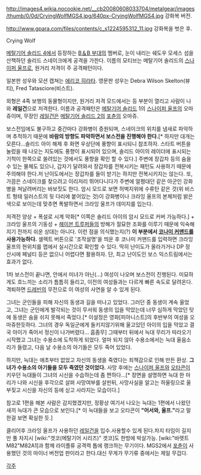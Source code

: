http://images4.wikia.nocookie.net/__cb20080608033704/metalgear/images/thumb/0/0d/CryingWolfMGS4.jpg/640px-CryingWolfMGS4.jpg
강화복 버전.

http://www.gpara.com/files/contents/c_s1224595312_11.jpg
강화복을 벗은 후.

Crying Wolf

[[메탈기어 솔리드 4]]에서 등장하는 [[B＆B 부대]]의 멤버로, 눈이 내리는 쉐도우 모세스 섬을 산책하던 솔리드 스네이크에게 공격을 가한다. 이름의 모티브는 메탈기어 솔리드의 [[스나이퍼 울프]]로, 원거리 저격이 주 공격패턴이다.

일본판 성우와 모션 캡쳐는 [[에리코 히라타]].
영문판 성우는 Debra Wilson Skelton(뷰티), Fred Tatasciore(비스트).

외형은 4족 보행의 동물형이지만, 원거리 저격 모드에서는 등 부분이 열리고 사람이 나와 '''레일건'''으로 저격한다. 이름과 공격패턴은 [[메탈기어 솔리드]] 1의 [[스나이퍼 울프]]의 오마쥬이며, 무장인 [[레일건]]은 [[메탈기어 솔리드 2]]의 [[포츈]]의 오마쥬.

보스전임에도 불구하고 중간마다 강화병이 증원되며, 스네이크의 위치를 냄새로 파악하며 추적하기 때문에 '''바람의 방향도 파악하면서 보스전을 진행해야 한다.'''[* 하지만 대개는 모른다...솔리드 아이 해제 후 화면 우상단에 풍향이 표시되니 참조하자. 스타트 버튼을 눌렀을 때 나오는 지도에도 풍향이 표시되어 있으며, 솔리드 아이의 레이더에 표시되는 기척이 한쪽으로 쏠려있는 것에서도 풍향을 확인 할 수 있다.] 주변에 장갑차 등의 숨을 수 있는 물체도 있으나, 갑자기 달려와서 장갑차를 전복시키는 패턴도 사용하기 때문에 주의해야 한다.저 난이도에서는 장갑차를 들이 받기는 하지만 전복시키지는 않는다. 또, 가끔은 스네이크를 찾으려고 이리저리 뛰어다니다가 주변에 얼쩡대던 같은 아군인 강화병을 쳐날려버리는 바보짓도 한다. 암시 모드로 보면 허벅지위에 수류탄 같은 것(위 비스트 형태 일러스트의 뒷 다리에 붙어있는 것)이 강화병이나 크라잉 울프의 본체처럼 밝은색으로 보이는데 맞추면 폭발하면서 크라잉 울프가 데미지를 입는다. 

저격전 양상 + 폭설로 시계 악화[* 이쪽은 솔리드 아이의 암시 모드로 커버 가능하다.] + 크라잉 울프의 기동성 + [[헤이븐 트루퍼]]들의 방해가 절묘한 조화를 이루기 때문에 익숙해지기 전까지 쉬운 상대는 아니다. 이런 점을 의식했는지(?) '''이 부분에서 [[코나미 커맨드]]를 사용가능하다.''' 셀렉트 버튼으로 '조작설명'을 띄운 후 코나미 커맨드를 입력하면 크라잉 울프의 현위치를 맵에서 실시간으로 확인할 수 있다. 딱히 난이도가 올라가거나 DP 정산시에 페널티 등은 없으니 어렵다면 활용하자. 단, 최고 난이도인 보스 익스트림에서는 효과가 없다.

1차 보스전이 끝나면, 안에서 미녀가 아닌(...) 여성이 나오며 보스전이 진행된다. 미묘하게도 흐느끼는 소리가 틈틈히 들리고, 이전의 여성들과는 다르게 빠른 속도로 달려온다. 격퇴하면 [[드레빈]]의 무전으로 이 여성의 사연을 알 수 있게 된다.

그녀는 군인들을 피해 자신의 동생과 길을 떠나고 있었다. 그러던 중 동생이 계속 울었고, 그녀는 군인에게 발각되는 것이 무서워 동생의 입을 막았는데 너무 심하게 막았던 탓에 동생은 숨을 쉬지 못해서 죽었다.[* 이설정은 영화[피아니스트]의 후반부의 여성을 오마쥬한듯하다. 그녀의 경우 독일군에게 들키지않기위해 울고있던 아이의 입을 막았고 결국 아이가 죽어서 정신이 나가버렸다... 흠좀무] 그때부터 뒤에서 늑대 무리가 따라오기 시작했고 그녀는 수용소에 도착하게 되었다. 얼마 되지 않아 수용소에서는 늑대 울음소리가 들렸고, 다음 날 수용소의 아기들은 모두 죽어 있었다.

하지만, 늑대는 애초부터 없었고 자신의 동생을 죽였다는 죄책감으로 인해 만든 환상.
'''그녀가 수용소의 아기들을 모두 죽였던 것이었다.''' 사망 후에는 [[스나이퍼 울프]]와 [[오타콘]]이 키우던 늑대들이 그녀의 시신을 수습하는데 좀 짠하다...[* 장면을 설명하면 늑대 한 마리가 나와 시신을 후각으로 살펴 사망여부를 살핀뒤, 사망사실을 알고는 하울링으로 울부짖고 시신을 자신의 등에 싣고 사라지는 모습이다.]

참고로 1편을 해본 사람은 감지했겠지만, 정황상 여기서 나오는 늑대는 1편에서 나왔던 새끼 늑대가 큰 모습으로 보인다.[* 이 늑대들을 보고 오타콘이 '''"어서와, 울프."'''라고 말한걸 보면 확실한 듯.]

클리어후 크라잉 울프가 사용하던 [[레일건]]을 입수.사용할수 있게 된다.차지 타임이 길지만 풀 차지시 [wiki:"겟코(메탈기어 시리즈)" 겟코]도 한방에 박살가능. [wiki:"바렛트 M82"M82A1]과 함께 라이플류 공격력 톱에 랭크하는 무기이다. MGS2에서 [[포츈]]이 사용했던 것의 마이너 버전업 판이라고 한다.대신 무게가 무기류 중에서는 제일 무겁다.

[[각주]]
